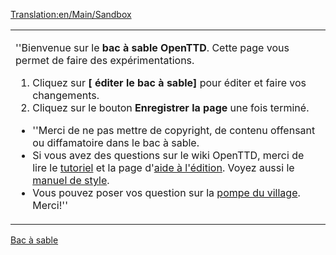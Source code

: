 [[Translation:en/Main/Sandbox]]
<noinclude><!--

NOTE: Ce n'est PAS le bac à sable. Merci d'expérimenter sur [[OpenTTD:Bac à sable/Fr|OpenTTD:Bac à sable]].

-->[[Category:fr/Modèles|Bac à sable]]</noinclude>
{| width=100% style="background-color:transparent;border:1px dotted #000000;padding:2px;margin:2px"
| ''Bienvenue sur le '''bac à sable OpenTTD'''. Cette page vous permet de faire des expérimentations. 
# Cliquez sur '''[{{fullurl:OpenTTD:Bac à sable/Fr|action=edit}} éditer le bac à sable]''' pour éditer et faire vos changements.
# Cliquez sur le bouton '''Enregistrer la page''' une fois terminé.

* ''Merci de ne pas mettre de copyright, de contenu offensant ou diffamatoire dans le bac à sable.
* Si vous avez des questions sur le wiki OpenTTD, merci de lire le [[fr/Tutoriel|tutoriel]] et la page d'[[fr/Trash/Aide d'édition|aide à l'édition]]. Voyez aussi le [[fr/Main/Manuel de Style|manuel de style]].
* Vous pouvez poser vos question sur la [[fr/Main/Pompe du village|pompe du village]]. Merci!''
|}